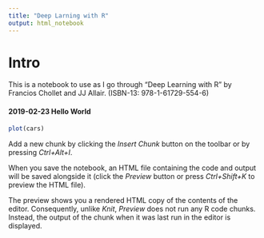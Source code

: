 ```yaml
---
title: "Deep Larning with R"
output: html_notebook
---
```


# Intro
This is a notebook to use as I go through "Deep Learning with R" by Francios Chollet and JJ Allair.  (ISBN-13: 978-1-61729-554-6)


#### 2019-02-23 Hello World
```r
plot(cars)
```

Add a new chunk by clicking the *Insert Chunk* button on the toolbar or by pressing *Ctrl+Alt+I*.

When you save the notebook, an HTML file containing the code and output will be saved alongside it (click the *Preview* button or press *Ctrl+Shift+K* to preview the HTML file).

The preview shows you a rendered HTML copy of the contents of the editor. Consequently, unlike *Knit*, *Preview* does not run any R code chunks. Instead, the output of the chunk when it was last run in the editor is displayed.
